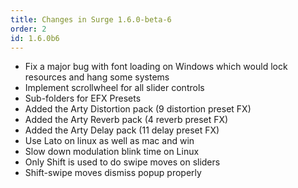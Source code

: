 ```yaml
---
title: Changes in Surge 1.6.0-beta-6
order: 2
id: 1.6.0b6
---
```


-   Fix a major bug with font loading on Windows which would lock resources and hang some systems
-   Implement scrollwheel for all slider controls
-   Sub-folders for EFX Presets
-   Added the Arty Distortion pack (9 distortion preset FX)
-   Added the Arty Reverb pack (4 reverb preset FX)
-   Added the Arty Delay pack (11 delay preset FX)
-   Use Lato on linux as well as mac and win
-   Slow down modulation blink time on Linux
-   Only Shift is used to do swipe moves on sliders
-   Shift-swipe moves dismiss popup properly
